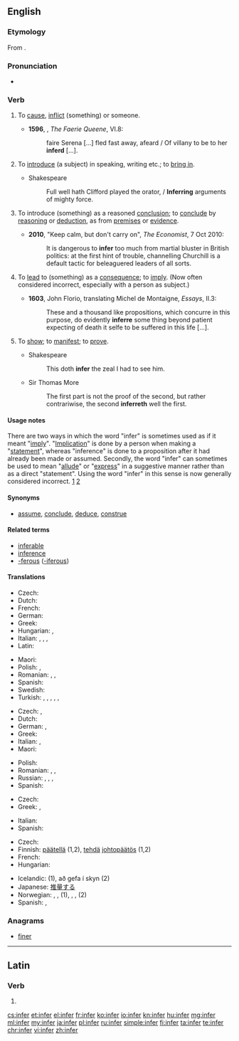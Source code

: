 ==English==

===Etymology===
From {{etyl|la|en}} {{term/t|la|inferō}}.

===Pronunciation===
* {{audio|en-us-infer.ogg|Audio (US)}}

===Verb===
{{en-verb|infer|r|ing}}

# {{context|obsolete|lang=en}} To [[cause]], [[inflict]] (something) {{term|upon}} or {{term|to}} someone. {{defdate|16th-18th c.}}
#* '''1596''', {{w|Edmund Spenser}}, ''The Faerie Queene'', VI.8:
#*: faire Serena […] fled fast away, afeard / Of villany to be to her '''inferd''' […].
# {{context|obsolete|lang=en}} To [[introduce]] (a subject) in speaking, writing etc.; to [[bring in]]. {{defdate|16th–18th c.}}
#* Shakespeare
#*: Full well hath Clifford played the orator, / '''Inferring''' arguments of mighty force.
# {{context|transitive|lang=en}} To introduce (something) as a reasoned [[conclusion]]; to [[conclude]] by [[reason]]ing or [[deduction]], as from [[premise]]s or [[evidence]]. {{defdate|from 16th c.}}
#* '''2010''', "Keep calm, but don't carry on", ''The Economist'', 7 Oct 2010:
#*: It is dangerous to '''infer''' too much from martial bluster in British politics: at the first hint of trouble, channelling Churchill is a default tactic for beleaguered leaders of all sorts.
# {{context|transitive|lang=en}} To [[lead]] to (something) as a [[consequence]]; to [[imply]]. (Now often considered incorrect, especially with a person as subject.) {{defdate|from 16th c.}}
#* '''1603''', John Florio, translating Michel de Montaigne, ''Essays'', II.3:
#*: These and a thousand like propositions, which concurre in this purpose, do evidently '''inferre''' {{transterm|sonnent|lang=frm}} some thing beyond patient expecting of death it selfe to be suffered in this life [...].
# {{context|obsolete|lang=en}} To [[show]]; to [[manifest]]; to [[prove]].
#* Shakespeare
#*: This doth '''infer''' the zeal I had to see him.
#* Sir Thomas More
#*: The first part is not the proof of the second, but rather contrariwise, the second '''inferreth''' well the first.

====Usage notes====
There are two ways in which the word "infer" is sometimes used as if it meant "[[imply]]".  "[[implication|Implication]]" is done by a person when making a "[[statement]]", whereas "inference" is done to a proposition after it had already been made or assumed.  Secondly, the word "infer" can sometimes be used to mean "[[allude]]" or "[[express]]" in a suggestive manner rather than as a direct "statement".  Using the word "infer" in this sense is now generally considered incorrect. [http://www.askoxford.com/betterwriting/classicerrors/confused/?view=uk] [http://englishplus.com/grammar/00000232.htm]

====Synonyms====
* [[assume]], [[conclude]], [[deduce]], [[construe]]

====Related terms====
* [[inferable]]
* [[inference]]
* [[-ferous]] ([[-iferous]])

====Translations====
{{trans-top|(transitive) To conclude by reasoning or deduction, as from premises or evidence}}
* Czech: {{t|cs|vyvodit}}
* Dutch: {{t+|nl|concluderen}}
* French: {{t+|fr|déduire}}
* German: {{t|de|schlussfolgern}}
* Greek: {{t+|el|συμπεραίνω|tr=symperaíno|sc=Grek}}
* Hungarian: {{t+|hu|kikövetkeztet}}, {{t|hu|dedukál}}
* Italian: {{t+|it|inferire}}, {{t+|it|dedurre}}, {{t+|it|concludere}}, {{t+|it|infliggere}}
* Latin: {{t|la|coniecto}}
{{trans-mid}}
* Maori: {{t|mi|hīkaro}}
* Polish: {{t|pl|wnioskować}}, {{t|pl|dedukować}}
* Romanian: {{t+|ro|motiva}}, {{t+|ro|deduce}}, {{t+|ro|infera}}
* Spanish: {{t+|es|inferir}}
* Swedish: {{t|sv|sluta sig till}}
* Turkish: {{t+|tr|anlam çıkarmak}}, {{t+|tr|anlamına gelmek}}, {{t+|tr|anlamak}}, {{t+|tr|mana çıkarmak}}, {{t|tr|manasına gelmek}}, {{t|tr|sonucunu çıkarmak}}
{{trans-bottom}}

{{trans-top|(intransitive) To draw a conclusion (by reasoning)}}
* Czech: {{t|cs|vyvodit}}, {{t|cs|usoudit}}
* Dutch: {{t+|nl|concluderen}}
* German: {{t+|de|schließen}}, {{t+|de|schlussfolgern}}
* Greek: {{t+|el|συμπεραίνω|tr=symperaíno|sc=Grek}}
* Italian: {{t+|it|concludere}}, {{t+|it|dedurre}}
* Maori: {{t|mi|hīkaro}}
{{trans-mid}}
* Polish: {{t|pl|wnioskować}}
* Romanian: {{t+|ro|conchide}}, {{t+|ro|concluziona}}, {{t+|ro|infera}}
* Russian: {{t|ru|[[делать]] [[вывод]]|tr=délatʹ vývod|impf}}, {{t|ru|[[сделать]] [[вывод]]|tr=sdélatʹ vývod|pf}}, {{t+|ru|заключать|impf|tr=zaključátʹ}}, {{t+|ru|заключить|pf|tr=zaključítʹ}}
* Spanish: {{t+|es|inferir}}
{{trans-bottom}}

{{trans-top|To imply: to have as a necessary consequence}}
* Czech: {{t+|cs|dopadnout}}
* Greek: {{t+|el|υπονοώ|tr=yponoó|sc=Grek}}, {{t+|el|υπαινίσσομαι|tr=ypainíssomai|sc=Grek}}
{{trans-mid}}
* Italian: {{t+|it|implicare}}
* Spanish: {{t+|es|inferir}}
{{trans-bottom}}

{{checktrans-top}}
* Czech: {{t|cs|usoudit}}
* Finnish: [[päätellä]] (1,2), [[tehdä]] [[johtopäätös]] (1,2)
* French: {{t+|fr|déduire}}
* Hungarian: {{t+|hu|kikövetkeztet}}
{{trans-mid}}
* Icelandic: {{t|is|álykta}} (1), að gefa í skyn (2)
* Japanese: [[推量]]する
* Norwegian: {{t|no|utlede}}, {{t+|no|konkludere}}, {{t+|no|slutte}} (1), {{t+|no|anta}}, {{t+|no|tenke}}, {{t|no|spekulere}} (2)
* Spanish: {{t+|es|argüir}}, {{t+|es|inferir}}
{{trans-bottom}}

===Anagrams===
* [[finer#English|finer]]

----

==Latin==

===Verb===
{{la-verb-form|īnfer}}

# {{conjugation of|īnferō||2|s|pres|act|imp|lang=la}}

[[cs:infer]]
[[et:infer]]
[[el:infer]]
[[fr:infer]]
[[ko:infer]]
[[io:infer]]
[[kn:infer]]
[[hu:infer]]
[[mg:infer]]
[[ml:infer]]
[[my:infer]]
[[ja:infer]]
[[pl:infer]]
[[ru:infer]]
[[simple:infer]]
[[fi:infer]]
[[ta:infer]]
[[te:infer]]
[[chr:infer]]
[[vi:infer]]
[[zh:infer]]
